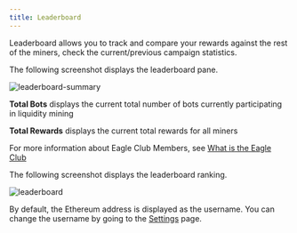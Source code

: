```yaml
---
title: Leaderboard
---
```


Leaderboard allows you to track and compare your rewards against the rest of the miners, check the current/previous campaign statistics.

The following screenshot displays the leaderboard pane.

![leaderboard-summary](/img/leaderboard-summary.png)

**Total Bots** displays the current total number of bots currently participating in liquidity mining

**Total Rewards** displays the current total rewards for all miners

For more information about Eagle Club Members, see [What is the Eagle Club](/faq/eagle-club/)

The following screenshot displays the leaderboard ranking.

![leaderboard](/img/leaderboard.png)

By default, the Ethereum address is displayed as the username. You can change the username by going to the [Settings](settings) page.
